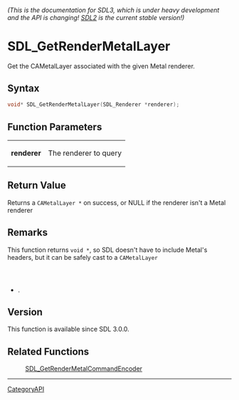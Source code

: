 ====== (This is the documentation for SDL3, which is under heavy development and the API is changing! [https://wiki.libsdl.org/ SDL2] is the current stable version!) ======
= SDL_GetRenderMetalLayer =

Get the CAMetalLayer associated with the given Metal renderer.

== Syntax ==

<syntaxhighlight lang='c'>
void* SDL_GetRenderMetalLayer(SDL_Renderer *renderer);
</syntaxhighlight>

== Function Parameters ==

{|
|'''renderer'''
|The renderer to query
|}

== Return Value ==

Returns a <code>CAMetalLayer *</code> on success, or NULL if the renderer
isn't a Metal renderer

== Remarks ==

This function returns <code>void *</code>, so SDL doesn't have to include
Metal's headers, but it can be safely cast to a <code>CAMetalLayer
*</code>.

== Version ==

This function is available since SDL 3.0.0.

== Related Functions ==

:[[SDL_GetRenderMetalCommandEncoder]]

----
[[CategoryAPI]]


